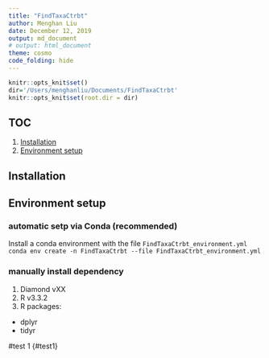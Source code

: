 ```yaml
---
title: "FindTaxaCtrbt"
author: Menghan Liu
date: December 12, 2019
output: md_document
# output: html_document
theme: cosmo
code_folding: hide
---
```



```r
knitr::opts_knit$set()
dir='/Users/menghanliu/Documents/FindTaxaCtrbt'
knitr::opts_knit$set(root.dir = dir)
```



## TOC ##

1. [Installation](#installation)
2. [Environment setup](#environment_setup)


## Installation {#installation}

## Environment setup {#environment_setup}

### automatic setp via Conda (recommended)
Install a conda environment with the file `FindTaxaCtrbt_environment.yml`
`conda env create -n FindTaxaCtrbt --file FindTaxaCtrbt_environment.yml`


### manually install dependency
1. Diamond vXX
2. R v3.3.2
3. R packages:
  * dplyr
  * tidyr
  
  
  #test 1 {#test1}
  




